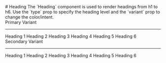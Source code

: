 
<Meta of={HeadingStory} />

<div style={{ display: 'none' }}>
  <Canvas />
</div>

<Unstyled>
# Heading
The `Heading` component is used to render headings from h1 to h6. Use the `type` prop to specify the heading level and the `variant` prop to change the color/intent.

<div style={{ display: 'flex' }}>
  <div style={{ flex: 1, padding: '1rem' }}>
    <Heading type="h2">Primary Variant</Heading>
    <hr/>
    <Heading>Heading 1</Heading>
    <Heading type="h2">Heading 2</Heading>
    <Heading type="h3">Heading 3</Heading>
    <Heading type="h4">Heading 4</Heading>
    <Heading type="h5">Heading 5</Heading>
    <Heading type="h6">Heading 6</Heading>
  </div>
  <div style={{ flex: 1, padding: '1rem' }}>
    <Heading type="h2" variant="secondary">Secondary Variant</Heading>
    <hr/>
    <Heading variant="secondary">Heading 1</Heading>
    <Heading type="h2" variant="secondary">Heading 2</Heading>
    <Heading type="h3" variant="secondary">Heading 3</Heading>
    <Heading type="h4" variant="secondary">Heading 4</Heading>
    <Heading type="h5" variant="secondary">Heading 5</Heading>
    <Heading type="h6" variant="secondary">Heading 6</Heading>
  </div>
</div>
</Unstyled>